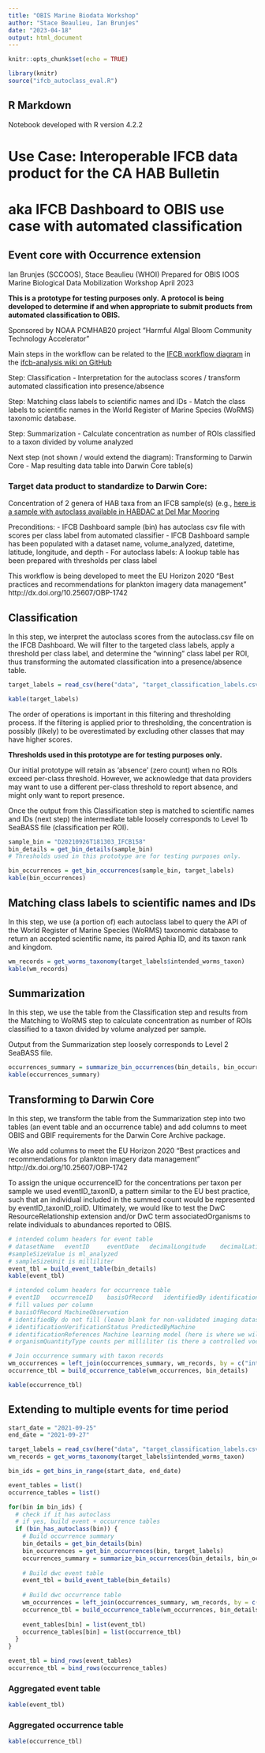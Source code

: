```yaml
---
title: "OBIS Marine Biodata Workshop"
author: "Stace Beaulieu, Ian Brunjes"
date: "2023-04-18"
output: html_document
---
```


```r
knitr::opts_chunk$set(echo = TRUE)

library(knitr)
source("ifcb_autoclass_eval.R")
```
## R Markdown
Notebook developed with R version 4.2.2

# Use Case: Interoperable IFCB data product for the CA HAB Bulletin
# aka IFCB Dashboard to OBIS use case with automated classification
## Event core with Occurrence extension
Ian Brunjes (SCCOOS), Stace Beaulieu (WHOI)
Prepared for OBIS IOOS Marine Biological Data Mobilization Workshop April 2023

**This is a prototype for testing purposes only.**
**A protocol is being developed to determine if and when appropriate to submit products from automated classification to OBIS.**

Sponsored by NOAA PCMHAB20 project “Harmful Algal Bloom Community Technology Accelerator”

Main steps in the workflow can be related to the [IFCB workflow diagram](https://raw.githubusercontent.com/hsosik/ifcb-analysis/master/Development/IFCB%20workflow%20chart.png) in the [ifcb-analysis wiki on GitHub](https://github.com/hsosik/ifcb-analysis/wiki)

Step: Classification
- Interpretation for the autoclass scores / transform automated classification into presence/absence

Step: Matching class labels to scientific names and IDs
- Match the class labels to scientific names in the World Register of Marine Species (WoRMS) taxonomic database.

Step: Summarization
- Calculate concentration as number of ROIs classified to a taxon divided by volume analyzed

Next step (not shown / would extend the diagram): Transforming to Darwin Core
- Map resulting data table into Darwin Core table(s)

### Target data product to standardize to Darwin Core:
Concentration of 2 genera of HAB taxa from an IFCB sample(s) (e.g., [here is a sample with autoclass available in HABDAC at Del Mar Mooring](https://ifcb.caloos.org/timeline?dataset=del-mar-mooring&bin=D20210620T221255_IFCB158)

Preconditions:
- IFCB Dashboard sample (bin) has autoclass csv file with scores per class label from automated classifier
- IFCB Dashboard sample has been populated with a dataset name, volume_analyzed, datetime, latitude, longitude, and depth
- For autoclass labels: A lookup table has been prepared with thresholds per class label

This workflow is being developed to meet the EU Horizon 2020 “Best practices and recommendations for plankton imagery data management” http://dx.doi.org/10.25607/OBP-1742

## Classification
In this step, we interpret the autoclass scores from the autoclass.csv file on the IFCB Dashboard. We will filter to the targeted class labels, apply a threshold per class label, and determine the “winning” class label per ROI, thus transforming the automated classification into a presence/absence table.

```r
target_labels = read_csv(here("data", "target_classification_labels.csv"))

kable(target_labels)
```


The order of operations is important in this filtering and thresholding process. If the filtering is applied prior to thresholding, the concentration is possibly (likely) to be overestimated by excluding other classes that may have higher scores.

**Thresholds used in this prototype are for testing purposes only.**

Our initial prototype will retain as ‘absence’ (zero count) when no ROIs exceed per-class threshold. However, we acknowledge that data providers may want to use a different per-class threshold to report absence, and might only want to report presence.

Once the output from this Classification step is matched to scientific names and IDs (next step) the intermediate table loosely corresponds to Level 1b SeaBASS file (classification per ROI).


```r
sample_bin = "D20210926T181303_IFCB158"
bin_details = get_bin_details(sample_bin)
# Thresholds used in this prototype are for testing purposes only.

bin_occurrences = get_bin_occurrences(sample_bin, target_labels)
kable(bin_occurrences)
```

## Matching class labels to scientific names and IDs
In this step, we use (a portion of) each autoclass label to query the API of the World Register of Marine Species (WoRMS) taxonomic database to return an accepted scientific name, its paired Aphia ID, and its taxon rank and kingdom.

```r
wm_records = get_worms_taxonomy(target_labels$intended_worms_taxon)
kable(wm_records)
```

## Summarization
In this step, we use the table from the Classification step and results from the Matching to WoRMS step to calculate concentration as number of ROIs classified to a taxon divided by volume analyzed per sample.

Output from the Summarization step loosely corresponds to Level 2 SeaBASS file.

```r
occurrences_summary = summarize_bin_occurrences(bin_details, bin_occurrences, target_labels)
kable(occurrences_summary)
```

## Transforming to Darwin Core
In this step, we transform the table from the Summarization step into two tables (an event table and an occurrence table) and add columns to meet OBIS and GBIF requirements for the Darwin Core Archive package.

We also add columns to meet the EU Horizon 2020 “Best practices and recommendations for plankton imagery data management” http://dx.doi.org/10.25607/OBP-1742

To assign the unique occurrenceID for the concentrations per taxon per sample we used eventID_taxonID, a pattern similar to the EU best practice, such that an individual included in the summed count would be represented by eventID_taxonID_roiID. Ultimately, we would like to test the DwC ResourceRelationship extension and/or DwC term associatedOrganisms to relate individuals to abundances reported to OBIS.

```r
# intended column headers for event table
# datasetName 	eventID 	eventDate 	decimalLongitude 	decimalLatitude 	countryCode 	geodeticDatum 	minimumDepthInMeters 	maximumDepthInMeters sampleSizeValue sampleSizeUnit
#sampleSizeValue is ml_analyzed
# sampleSizeUnit is milliliter
event_tbl = build_event_table(bin_details)
kable(event_tbl)
```


```r
# intended column headers for occurrence table
# eventID 	occurrenceID 	basisOfRecord 	identifiedBy identificationVerificationStatus 	identificationReferences 	associatedMedia 	verbatimIdentification 	scientificName 	scientificNameID 	taxonRank kingdom 	occurrenceStatus 	organismQuantity organismQuantityType institutionCode
# fill values per column
# basisOfRecord MachineObservation
# identifiedBy do not fill (leave blank for non-validated imaging dataset)
# identificationVerificationStatus PredictedByMachine
# identificationReferences Machine learning model (here is where we will recommend DOI for trained model); Software to run the machine learning model (cite version); Software to interpret autoclass scores (cite this notebook version)
# organismQuantityType counts per milliliter (is there a controlled vocabulary term for the counting unit is colony, chain, or single cell?)

# Join occurrence summary with taxon records
wm_occurrences = left_join(occurrences_summary, wm_records, by = c("intended_worms_taxon" = "intended_worms_taxon"))
occurrence_tbl = build_occurrence_table(wm_occurrences, bin_details)

kable(occurrence_tbl)
```

## Extending to multiple events for time period

```r
start_date = "2021-09-25"
end_date = "2021-09-27"

target_labels = read_csv(here("data", "target_classification_labels.csv"))
wm_records = get_worms_taxonomy(target_labels$intended_worms_taxon)

bin_ids = get_bins_in_range(start_date, end_date)

event_tables = list()
occurrence_tables = list()

for(bin in bin_ids) {
  # check if it has autoclass
  # if yes, build event + occurrence tables
  if (bin_has_autoclass(bin)) {
    # Build occurrence summary
    bin_details = get_bin_details(bin)
    bin_occurrences = get_bin_occurrences(bin, target_labels)
    occurrences_summary = summarize_bin_occurrences(bin_details, bin_occurrences, target_labels)
    
    # Build dwc event table
    event_tbl = build_event_table(bin_details)
    
    # Build dwc occurrence table
    wm_occurrences = left_join(occurrences_summary, wm_records, by = c("intended_worms_taxon" = "intended_worms_taxon"))
    occurrence_tbl = build_occurrence_table(wm_occurrences, bin_details)
    
    event_tables[bin] = list(event_tbl)
    occurrence_tables[bin] = list(occurrence_tbl)
  }
}

event_tbl = bind_rows(event_tables)
occurrence_tbl = bind_rows(occurrence_tables)
```

### Aggregated event table

```r
kable(event_tbl)
```


### Aggregated occurrence table

```r
kable(occurrence_tbl)
```